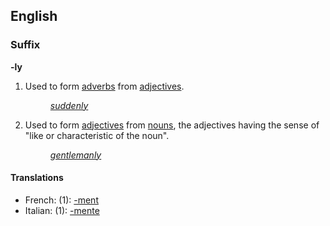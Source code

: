 ==English==
===Suffix===
'''-ly'''

#Used to form [[adverb]]s from [[adjective]]s.
#:''[[suddenly]]''
#Used to form [[adjective]]s from [[noun]]s, the adjectives having the sense of "like or characteristic of the noun".
#:''[[gentlemanly]]''

====Translations====
*French: (1): [[-ment]]
*Italian: (1): [[-mente]]